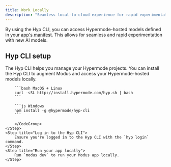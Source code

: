 ```yaml
---
title: Work Locally
description: "Seamless local-to-cloud experience for rapid experimentation"
---
```


By using the Hyp CLI, you can access Hypermode-hosted models defined in your
[app's manifest](/modus/app-manifest). This allows for seamless and rapid
experimentation with new AI models.

## Hyp CLI setup

The Hyp CLI helps you manage your Hypermode projects. You can install the Hyp
CLI to augment Modus and access your Hypermode-hosted models locally.

<Steps>
    <Step title="Install Hyp CLI">
        <CodeGroup>

        ```bash MacOS + Linux
        curl -sSL http://install.hypermode.com/hyp.sh | bash
        ```

        ```js Windows
        npm install -g @hypermode/hyp-cli
        ```

        </CodeGroup>
    </Step>
    <Step title="Log in to the Hyp CLI">
        Ensure you're logged in to the Hyp CLI with the `hyp login` command.
    </Step>
    <Step title="Run your app locally">
        Run `modus dev` to run your Modus app locally.
    </Step>

</Steps>
